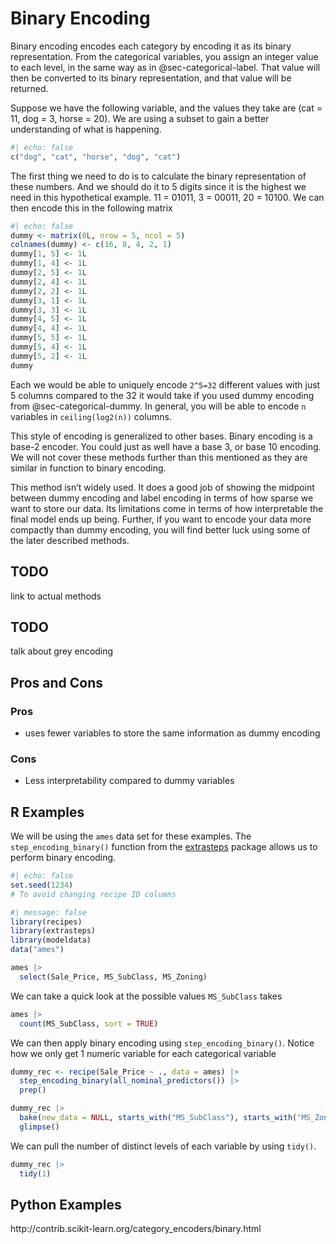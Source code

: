 # Binary Encoding {#sec-categorical-binary}

Binary encoding encodes each category by encoding it as its binary representation. From the categorical variables, you assign an integer value to each level, in the same way as in @sec-categorical-label. That value will then be converted to its binary representation, and that value will be returned.

Suppose we have the following variable, and the values they take are (cat = 11, dog = 3, horse = 20). We are using a subset to gain a better understanding of what is happening.

```r
#| echo: false
c("dog", "cat", "horse", "dog", "cat")
```

The first thing we need to do is to calculate the binary representation of these numbers. And we should do it to 5 digits since it is the highest we need in this hypothetical example. 11 = 01011, 3 = 00011, 20 = 10100. We can then encode this in the following matrix

```r
#| echo: false
dummy <- matrix(0L, nrow = 5, ncol = 5)
colnames(dummy) <- c(16, 8, 4, 2, 1)
dummy[1, 5] <- 1L
dummy[1, 4] <- 1L
dummy[2, 5] <- 1L
dummy[2, 4] <- 1L
dummy[2, 2] <- 1L
dummy[3, 1] <- 1L
dummy[3, 3] <- 1L
dummy[4, 5] <- 1L
dummy[4, 4] <- 1L
dummy[5, 5] <- 1L
dummy[5, 4] <- 1L
dummy[5, 2] <- 1L
dummy
```

Each we would be able to uniquely encode `2^5=32` different values with just 5 columns compared to the 32 it would take if you used dummy encoding from @sec-categorical-dummy. In general, you will be able to encode `n` variables in `ceiling(log2(n))` columns.

::: callout-note
This style of encoding is generalized to other bases. Binary encoding is a base-2 encoder. You could just as well have a base 3, or base 10 encoding. We will not cover these methods further than this mentioned as they are similar in function to binary encoding.
:::

This method isn't widely used. It does a good job of showing the midpoint between dummy encoding and label encoding in terms of how sparse we want to store our data. Its limitations come in terms of how interpretable the final model ends up being. Further, if you want to encode your data more compactly than dummy encoding, you will find better luck using some of the later described methods.

::: {.callout-caution}
# TODO

link to actual methods
:::

::: {.callout-caution}
# TODO

talk about grey encoding
:::

## Pros and Cons

### Pros

-   uses fewer variables to store the same information as dummy encoding

### Cons

-   Less interpretability compared to dummy variables

## R Examples

We will be using the `ames` data set for these examples. The `step_encoding_binary()` function from the [extrasteps](https://github.com/emilhvitfeldt/extrasteps) package allows us to perform binary encoding.

```r
#| echo: false
set.seed(1234)
# To avoid changing recipe ID columns
```

```r
#| message: false
library(recipes)
library(extrasteps)
library(modeldata)
data("ames")

ames |>
  select(Sale_Price, MS_SubClass, MS_Zoning)
```

We can take a quick look at the possible values `MS_SubClass` takes

```r
ames |>
  count(MS_SubClass, sort = TRUE)
```

We can then apply binary encoding using `step_encoding_binary()`. Notice how we only get 1 numeric variable for each categorical variable

```r
dummy_rec <- recipe(Sale_Price ~ ., data = ames) |>
  step_encoding_binary(all_nominal_predictors()) |>
  prep()

dummy_rec |>
  bake(new_data = NULL, starts_with("MS_SubClass"), starts_with("MS_Zoning")) |>
  glimpse()
```

We can pull the number of distinct levels of each variable by using `tidy()`.

```r
dummy_rec |>
  tidy(1)
```

## Python Examples

http://contrib.scikit-learn.org/category_encoders/binary.html

